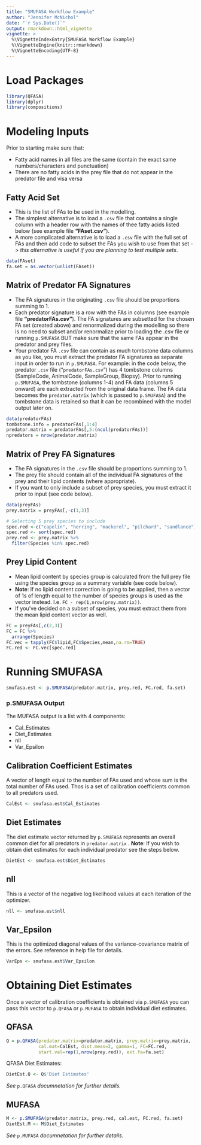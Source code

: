 ```yaml
---
title: "SMUFASA Workflow Example"
author: "Jennifer McNichol"
date: "`r Sys.Date()`"
output: rmarkdown::html_vignette
vignette: >
  %\VignetteIndexEntry{SMUFASA Workflow Example}
  %\VignetteEngine{knitr::rmarkdown}
  %\VignetteEncoding{UTF-8}
---
```


# Load Packages

```r
library(QFASA)
library(dplyr)
library(compositions)
```

# Modeling Inputs

Prior to starting make sure that:

- Fatty acid names in all files are the same (contain the exact same numbers/characters and punctuation)
- There are no fatty acids in the prey file that do not appear in the predator file and visa versa


## Fatty Acid Set


- This is the list of FAs to be used in the modelling.
- The simplest alternative is to load a `.csv` file that contains a single column with a header row with the names of thee fatty acids listed below (see example file **"FAset.csv"**).
- A more complicated alternative is to load a `.csv` file with the full set of FAs and then add code to subset the FAs you wish to use from that set -> *this alternative is useful if you are planning to test multiple sets*.

```r
data(FAset)
fa.set = as.vector(unlist(FAset))
```

## Matrix of Predator FA Signatures

- The FA signatures in the originating `.csv` file should be proportions summing to 1.
- Each predator signature is a row with the FAs in columns (see example file **"predatorFAs.csv"**).
  The FA signatures are subsetted for the chosen FA set (created above) and renormalized during the modelling so there is no need to subset and/or renormalize prior to loading the .csv file or running `p.SMUFASA` BUT make sure that the same FAs appear in the predator and prey files.
- Your predator FA `.csv` file can contain as much tombstone data columns as you like, you must extract the predator FA signatures as separate input in order to run in `p.SMUFASA`. For example: in the code below, the predator `.csv` file ("`predatorFAs.csv`") has 4 tombstone columns (SampleCode, AnimalCode, SampleGroup, Biopsy). Prior to running `p.SMUFASA`, the tombstone (columns 1-4) and FA data (columns 5 onward) are each extracted from the original data frame. The FA data becomes the `predator.matrix` (which is passed to `p.SMUFASA`) and the tombstone data is retained so that it can be recombined with the model output later on.
  
```r
data(predatorFAs)
tombstone.info = predatorFAs[,1:4]
predator.matrix = predatorFAs[,5:(ncol(predatorFAs))]
npredators = nrow(predator.matrix)
```

## Matrix of Prey FA Signatures 


- The FA signatures in the `.csv` file should be proportions summing to 1.
- The prey file should contain all of the individual FA signatures of the prey and their lipid contents (where appropriate). 
- If you want to only include a subset of prey species, you must extract it prior to input (see code below).



```r
data(preyFAs)
prey.matrix = preyFAs[,-c(1,3)]

# Selecting 5 prey species to include
spec.red <-c("capelin", "herring", "mackerel", "pilchard", "sandlance")
spec.red <- sort(spec.red)
prey.red <- prey.matrix %>%
  filter(Species %in% spec.red)

```
  

## Prey Lipid Content


- Mean lipid content by species group is calculated from the full prey file using the species group as a summary variable (see code below).
- **Note**: If no lipid content correction is going to be applied, then a vector of 1s of length equal to the number of species groups is used as the vector instead. I.e. `FC - rep(1,nrow(prey.matrix))`.
- If you've decided on a subset of species, you must extract them from the mean lipid content vector as well.


```r
FC = preyFAs[,c(2,3)] 
FC = FC %>%
  arrange(Species)
FC.vec = tapply(FC$lipid,FC$Species,mean,na.rm=TRUE)
FC.red <- FC.vec[spec.red]
```


# Running SMUFASA

```r
smufasa.est <- p.SMUFASA(predator.matrix, prey.red, FC.red, fa.set)
```


### p.SMUFASA Output

The MUFASA output is a list with 4 components:

- Cal_Estimates
- Diet_Estimates
- nll
- Var_Epsilon


## Calibration Coefficient Estimates

A vector of length equal to the number of FAs used and whose sum is the total number of FAs used. Thos is a set of calibration coefficients common to all predators used.

```r
CalEst <- smufasa.est$Cal_Estimates
````

## Diet Estimates

The diet estimate vector returned by `p.SMUFASA` represents an overall common diet for all predators in `predator.matrix` . **Note**: If you wish to obtain diet estimates for each individual predator see the steps below.


```r
DietEst <- smufasa.est$Diet_Estimates
````

## nll

This is a vector of the negative log likelihood values at each iteration of the optimizer. 

```r
nll <- smufasa.est$nll
````

## Var_Epsilon

This is the optimized diagonal values of the variance-covariance matrix of the errors. See reference in help file for details.
```r
VarEps <- smufasa.est$Var_Epsilon
```

# Obtaining Diet Estimates

Once a vector of calibration coefficients is obtained via `p.SMUFASA` you can pass this vector to `p.QFASA` or `p.MUFASA` to obtain individual diet estimates. 

## QFASA

```r
Q = p.QFASA(predator.matrix=predator.matrix, prey.matrix=prey.matrix, 
            cal.mat=CalEst, dist.meas=2, gamma=1, FC=FC.red, 
            start.val=rep(1,nrow(prey.red)), ext.fa=fa.set)
```

QFASA Diet Estimates:
```r
DietEst.Q <- Q$'Diet Estimates'
```
*See* `p.QFASA` *documnetation for further details.*

## MUFASA

```r
M <- p.SMUFASA(predator.matrix, prey.red, cal.est, FC.red, fa.set)
DietEst.M <- M$Diet_Estimates
```

*See* `p.MUFASA` *documnetation for further details.*
